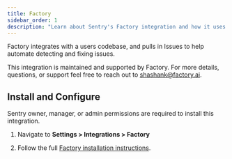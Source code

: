 ```yaml
---
title: Factory
sidebar_order: 1
description: "Learn about Sentry's Factory integration and how it uses AI to help fix issues."
---
```


Factory integrates with a users codebase, and pulls in Issues to help automate detecting and fixing issues.

This integration is maintained and supported by Factory. For more details, questions, or support feel free to reach out to shashank@factory.ai.

## Install and Configure

<Alert>

Sentry owner, manager, or admin permissions are required to install this integration.

</Alert>

1. Navigate to **Settings > Integrations > Factory**

2. Follow the full [Factory installation instructions](https://docs.factory.ai/onboarding/integrating-with-your-engineering-system/sentry).
